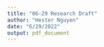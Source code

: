 ```yaml
---
title: "06-29 Research Draft"
author: "Hester Nguyen"
date: "6/29/2022"
output: pdf_document
---
```



